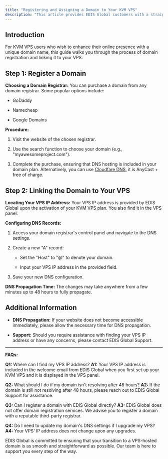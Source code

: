 ```yaml
---
title: "Registering and Assigning a Domain to Your KVM VPS"
description: "This article provides EDIS Global customers with a straightforward guide on how to register a new domain with a third-party domain registrar, and assign it to a KVM VPS plan."
---
```


## Introduction

For KVM VPS users who wish to enhance their online presence with a unique domain name, this guide walks you through the process of domain registration and linking it to your VPS.

## Step 1:  Register a Domain

**Choosing a Domain Registrar:**
You can purchase a domain from any domain registrar. Some popular options include:

* GoDaddy

* Namecheap

* Google Domains

**Procedure:**

1. Visit the website of the chosen registrar.

2. Use the search function to choose your domain (e.g., "myawesomeproject.com").

3. Complete the purchase, ensuring that DNS hosting is included in your domain plan. Alternatively, you can use [Cloudfare DNS](https://www.cloudflare.com/en-gb/application-services/products/dns/), it is AnyCast + free of charge.

## **Step 2: Linking the Domain to Your VPS**

**Locating Your VPS IP Address:**
Your VPS IP address is provided by EDIS Global upon the activation of your KVM VPS plan. You also find it in the VPS panel.

**Configuring DNS Records:**

1. Access your domain registrar's control panel and navigate to the DNS settings.

2. Create a new "A" record:

   * Set the "Host" to "@" to denote your domain.

   * Input your VPS IP address in the provided field.

3. Save your new DNS configuration.

**DNS Propagation Time:**
The changes may take anywhere from a few minutes up to 48 hours to fully propagate.

## Additional Information

* **DNS Propagation:** If your website does not become accessible immediately, please allow the necessary time for DNS propagation.

* **Support:** Should you require assistance with finding your VPS IP address or have any concerns, please contact EDIS Global Support.

***

**FAQs:**

**Q1:** Where can I find my VPS IP address?
**A1:** Your VPS IP address is included in the welcome email from EDIS Global when you first set up your KVM VPS and it is displayed in the VPS panel.

**Q2:** What should I do if my domain isn't resolving after 48 hours?
**A2:** If the domain is still not resolving after 48 hours, please reach out to EDIS Global Support for assistance.

**Q3:** Can I register a domain with EDIS Global directly?
**A3:** EDIS Global does not offer domain registration services. We advise you to register a domain with a reputable third-party registrar.

**Q4:** Do I need to update my domain's DNS settings if I upgrade my VPS?
**A4:** Your VPS' IP address does not change upon any upgrades.

EDIS Global is committed to ensuring that your transition to a VPS-hosted domain is as smooth and straightforward as possible. Our team is here to support you every step of the way.